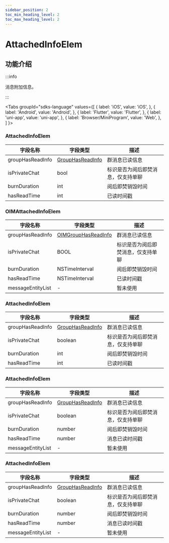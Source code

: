 ```yaml
---
sidebar_position: 2
toc_min_heading_level: 2
toc_max_heading_level: 2
---
```


# AttachedInfoElem

## 功能介绍

:::info

消息附加信息。

:::

<Tabs
groupId="sdks-language"
values={[
{ label: 'iOS', value: 'iOS', },
{ label: 'Android', value: 'Android', },
{ label: 'Flutter', value: 'Flutter', },
{ label: 'uni-app', value: 'uni-app', },
{ label: 'Browser/MiniProgram', value: 'Web', },
]
}>

<TabItem value="Flutter">

### AttachedInfoElem

| 字段名称         | 字段类型                                                         | 描述                               |
| ---------------- | ---------------------------------------------------------------- | ---------------------------------- |
| groupHasReadInfo | [GroupHasReadInfo](docs/sdks/class/message/groupHasReadInfo.mdx) | 群消息已读信息                     |
| isPrivateChat    | bool                                                             | 标识是否为阅后即焚消息，仅支持单聊 |
| burnDuration     | int                                                              | 阅后即焚销毁时间                   |
| hasReadTime      | int                                                              | 已读时间戳                         |

</TabItem>

<TabItem value="iOS">

### OIMAttachedInfoElem

| 字段名称          | 字段类型                                                            | 描述                               |
| ----------------- | ------------------------------------------------------------------- | ---------------------------------- |
| groupHasReadInfo  | [OIMGroupHasReadInfo](docs/sdks/class/message/groupHasReadInfo.mdx) | 群消息已读信息                     |
| isPrivateChat     | BOOL                                                                | 标识是否为阅后即焚消息，仅支持单聊 |
| burnDuration      | NSTimeInterval                                                      | 阅后即焚销毁时间                   |
| hasReadTime       | NSTimeInterval                                                      | 已读时间戳                         |
| messageEntityList | -                                                                   | 暂未使用                           |

</TabItem>

<TabItem value="Android">

### AttachedInfoElem

| 字段名称         | 字段类型                                                         | 描述                               |
| ---------------- | ---------------------------------------------------------------- | ---------------------------------- |
| groupHasReadInfo | [GroupHasReadInfo](docs/sdks/class/message/groupHasReadInfo.mdx) | 群消息已读信息                     |
| isPrivateChat    | boolean                                                          | 标识是否为阅后即焚消息，仅支持单聊 |
| burnDuration     | int                                                              | 阅后即焚销毁时间                   |
| hasReadTime      | int                                                              | 已读时间戳                         |

</TabItem>

<TabItem value="Web">

### AttachedInfoElem

| 字段名称          | 字段类型                                                         | 描述                               |
| ----------------- | ---------------------------------------------------------------- | ---------------------------------- |
| groupHasReadInfo  | [GroupHasReadInfo](docs/sdks/class/message/groupHasReadInfo.mdx) | 群消息已读信息                     |
| isPrivateChat     | boolean                                                          | 标识是否为阅后即焚消息，仅支持单聊 |
| burnDuration      | number                                                           | 阅后即焚销毁时间                   |
| hasReadTime       | number                                                           | 消息已读时间戳                     |
| messageEntityList | -                                                                | 暂未使用                           |

</TabItem>

<TabItem value="uni-app">

### AttachedInfoElem

| 字段名称          | 字段类型                                                         | 描述                               |
| ----------------- | ---------------------------------------------------------------- | ---------------------------------- |
| groupHasReadInfo  | [GroupHasReadInfo](docs/sdks/class/message/groupHasReadInfo.mdx) | 群消息已读信息                     |
| isPrivateChat     | boolean                                                          | 标识是否为阅后即焚消息，仅支持单聊 |
| burnDuration      | number                                                           | 阅后即焚销毁时间                   |
| hasReadTime       | number                                                           | 消息已读时间戳                     |
| messageEntityList | -                                                                | 暂未使用                           |

</TabItem>

</Tabs>
